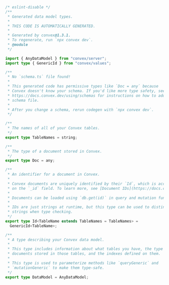 ```typescript
/* eslint-disable */
/**
 * Generated data model types.
 *
 * THIS CODE IS AUTOMATICALLY GENERATED.
 *
 * Generated by convex@1.3.1.
 * To regenerate, run `npx convex dev`.
 * @module
 */

import { AnyDataModel } from "convex/server";
import type { GenericId } from "convex/values";

/**
 * No `schema.ts` file found!
 *
 * This generated code has permissive types like `Doc = any` because
 * Convex doesn't know your schema. If you'd like more type safety, see
 * https://docs.convex.dev/using/schemas for instructions on how to add a
 * schema file.
 *
 * After you change a schema, rerun codegen with `npx convex dev`.
 */

/**
 * The names of all of your Convex tables.
 */
export type TableNames = string;

/**
 * The type of a document stored in Convex.
 */
export type Doc = any;

/**
 * An identifier for a document in Convex.
 *
 * Convex documents are uniquely identified by their `Id`, which is accessible
 * on the `_id` field. To learn more, see [Document IDs](https://docs.convex.dev/using/document-ids).
 *
 * Documents can be loaded using `db.get(id)` in query and mutation functions.
 *
 * IDs are just strings at runtime, but this type can be used to distinguish them from other
 * strings when type checking.
 */
export type Id<TableName extends TableNames = TableNames> =
  GenericId<TableName>;

/**
 * A type describing your Convex data model.
 *
 * This type includes information about what tables you have, the type of
 * documents stored in those tables, and the indexes defined on them.
 *
 * This type is used to parameterize methods like `queryGeneric` and
 * `mutationGeneric` to make them type-safe.
 */
export type DataModel = AnyDataModel;
```